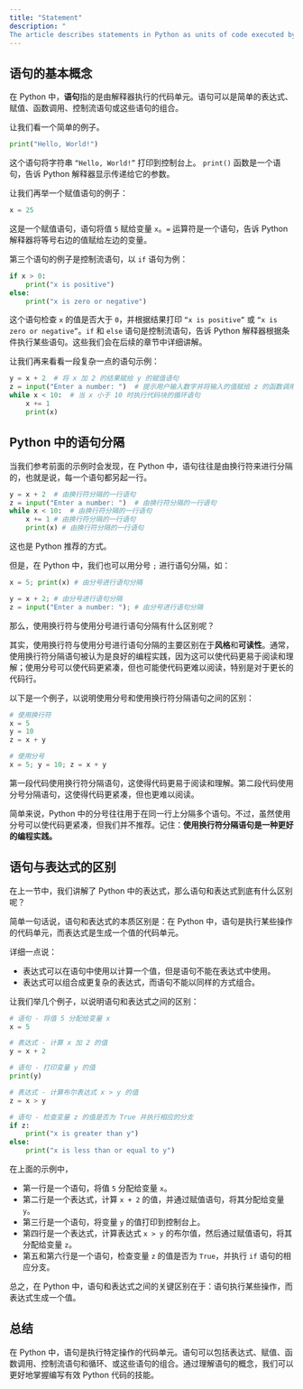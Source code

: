 ```yaml
---
title: "Statement"
description: "
The article describes statements in Python as units of code executed by the interpreter, which can include expressions, assignments, function calls, and control flows. It distinguishes between statements and expressions by noting that statements execute actions, whereas expressions generate values. Additionally, it advises using newline characters instead of semicolons to separate statements for better readability in code."
---
```


## 语句的基本概念

在 Python 中，**语句**指的是由解释器执行的代码单元。语句可以是简单的表达式、赋值、函数调用、控制流语句或这些语句的组合。

让我们看一个简单的例子。

```python
print("Hello, World!")
```

这个语句将字符串 `“Hello, World!”` 打印到控制台上。 `print()` 函数是一个语句，告诉 Python 解释器显示传递给它的参数。

让我们再举一个赋值语句的例子：

```python
x = 25
```

这是一个赋值语句，语句将值 `5` 赋给变量 `x`。`=` 运算符是一个语句，告诉 Python 解释器将等号右边的值赋给左边的变量。

第三个语句的例子是控制流语句，以 `if` 语句为例：

```python
if x > 0:
    print("x is positive")
else:
    print("x is zero or negative")
```

这个语句检查 `x` 的值是否大于 `0`，并根据结果打印 `“x is positive”` 或 `“x is zero or negative”`。`if` 和 `else` 语句是控制流语句，告诉 Python 解释器根据条件执行某些语句。这些我们会在后续的章节中详细讲解。

让我们再来看看一段复杂一点的语句示例：

```python
y = x + 2  # 将 x 加 2 的结果赋给 y 的赋值语句
z = input("Enter a number: ")  # 提示用户输入数字并将输入的值赋给 z 的函数调用语句
while x < 10:  # 当 x 小于 10 时执行代码块的循环语句
    x += 1
    print(x)
```

## Python 中的语句分隔

当我们参考前面的示例时会发现，在 Python 中，语句往往是由换行符来进行分隔的，也就是说，每一个语句都另起一行。

```python
y = x + 2  # 由换行符分隔的一行语句
z = input("Enter a number: ")  # 由换行符分隔的一行语句
while x < 10:  # 由换行符分隔的一行语句
    x += 1 # 由换行符分隔的一行语句
    print(x) # 由换行符分隔的一行语句
```

这也是 Python 推荐的方式。

但是，在 Python 中，我们也可以用分号 `;` 进行语句分隔，如：

```python
x = 5; print(x) # 由分号进行语句分隔

y = x + 2; # 由分号进行语句分隔
z = input("Enter a number: "); # 由分号进行语句分隔
```

那么，使用换行符与使用分号进行语句分隔有什么区别呢？

其实，使用换行符与使用分号进行语句分隔的主要区别在于**风格**和**可读性**。通常，使用换行符分隔语句被认为是良好的编程实践，因为这可以使代码更易于阅读和理解；使用分号可以使代码更紧凑，但也可能使代码更难以阅读，特别是对于更长的代码行。

以下是一个例子，以说明使用分号和使用换行符分隔语句之间的区别：

```python
# 使用换行符
x = 5
y = 10
z = x + y

# 使用分号
x = 5; y = 10; z = x + y
```

第一段代码使用换行符分隔语句，这使得代码更易于阅读和理解。第二段代码使用分号分隔语句，这使得代码更紧凑，但也更难以阅读。

简单来说，Python 中的分号往往用于在同一行上分隔多个语句。不过，虽然使用分号可以使代码更紧凑，但我们并不推荐。记住：**使用换行符分隔语句是一种更好的编程实践。**

## 语句与表达式的区别

在上一节中，我们讲解了 Python 中的表达式，那么语句和表达式到底有什么区别呢？

简单一句话说，语句和表达式的本质区别是：在 Python 中，语句是执行某些操作的代码单元，而表达式是生成一个值的代码单元。

详细一点说：

-   表达式可以在语句中使用以计算一个值，但是语句不能在表达式中使用。
-   表达式可以组合成更复杂的表达式，而语句不能以同样的方式组合。

让我们举几个例子，以说明语句和表达式之间的区别：

```python
# 语句 - 将值 5 分配给变量 x
x = 5

# 表达式 - 计算 x 加 2 的值
y = x + 2

# 语句 - 打印变量 y 的值
print(y)

# 表达式 - 计算布尔表达式 x > y 的值
z = x > y

# 语句 - 检查变量 z 的值是否为 True 并执行相应的分支
if z:
    print("x is greater than y")
else:
    print("x is less than or equal to y")
```

在上面的示例中，

-   第一行是一个语句，将值 `5` 分配给变量 `x`。
-   第二行是一个表达式，计算 `x + 2` 的值，并通过赋值语句，将其分配给变量 `y`。
-   第三行是一个语句，将变量 `y` 的值打印到控制台上。
-   第四行是一个表达式，计算表达式 `x > y` 的布尔值，然后通过赋值语句，将其分配给变量 `z`。
-   第五和第六行是一个语句，检查变量 `z` 的值是否为 `True`，并执行 `if` 语句的相应分支。

总之，在 Python 中，语句和表达式之间的关键区别在于：语句执行某些操作，而表达式生成一个值。

## 总结

在 Python 中，语句是执行特定操作的代码单元。语句可以包括表达式、赋值、函数调用、控制流语句和循环、或这些语句的组合。通过理解语句的概念，我们可以更好地掌握编写有效 Python 代码的技能。
